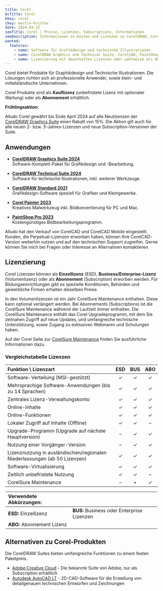 ```yaml
---
title: Corel
bcTitle: Corel
bkey: corel
ckey: martin-hristov
date: 2024-03-15
seoTitle: Corel | Preise, Lizenzen, Subscriptions, Informationen
seoDescription: Informationen zu Kosten und Lizenzen zu CorelDRAW, CorelCAD, PaintShop Pro, Corel Painter.
wanted:
  features:
    - name: Software für Grafikdesign und technische Illustrationen
    - name: CorelDRAW Graphics und Technical Suite, CorelCAD, PaintShop Pro und Painter
    - name: Lizenzierung mit dauerhaften Lizenzen oder wahlweise als Abonnement
---
```




<Intro>

Corel bietet Produkte für Graphikdesign und Technische Illustrationen.
Die Lösungen richten sich an professionelle Anwender, sowie klein- und mittelständische Unternehmen.

Corel Produkte sind als **Kauflizenz** (unbefristete Lizenz mit optionaler Wartung) oder als **Abonnement** erhältlich.


</Intro>

<TOC />


<Info>

**Frühlingsaktion:**

Alludo Corel gewährt bis Ende April 2024 auf alle Neulizenzen der [CorelDRAW Graphics Suite](/hersteller/corel/graphics-suite/) einen Rabatt von 15%. Die Aktion gilt auch für alle neuen 2- bzw. 3-Jahres-Lizenzen und neue Subscription-Versionen der Suite.

</Info>


## Anwendungen

<ArrowList>

- **[CorelDRAW Graphics Suite 2024](/hersteller/corel/graphics-suite/)**<br />
 Software-Komplett-Paket für Grafikdesign und -Bearbeitung.

- **[CorelDRAW Technical Suite 2024](/hersteller/corel/technical-suite/)**<br />
 Software für technische Illustrationen, inkl. weiterer Werkzeuge.

- **[CorelDRAW Standard 2021](/hersteller/corel/draw-standard-2021/)**<br />
 Grafikdesign-Software speziell für Grafiker und Kleingewerbe.

- **[Corel Painter 2023](/hersteller/corel/painter-2023/)**<br />
 Kreatives Malwerkzeug inkl. Bildkonvertierung für PC und Mac.

- **[PaintShop Pro 2023](/hersteller/corel/paintshoppro-2023/)**<br />
 Kostengünstiges Bildbearbeitungsprogramm.

</ArrowList>

<GetInTouch variant="info">

Alludo hat den Verkauf von CorelCAD und CorelCAD Mobile eingestellt. Kunden, die Perpetual-Lizenzen erworben haben, können Ihre CorelCAD-Version weiterhin nutzen und auf den technischen Support zugreifen. Gerne können Sie mich bei Fragen oder Interesse an Alternativen kontaktieren.

</GetInTouch>


## Lizenzierung

Corel Lizenzen können als **Einzellizenz** (ESD), **Business/Enterprise-Lizenz** (Volumenlizenz) oder als **Abonnement** (Subscription) erworben werden.
Für Bildungseinrichtungen gibt es spezielle Konditionen, Behörden und gewerbliche Firmen erhalten dieselben Preise.

In den Volumenlizenzen ist ein Jahr CorelSure Maintenance enthalten. Diese kann optional verlängert werden. Bei Abonnements (Subscriptions) ist die CorelSure Maintenance während der Laufzeit immer enthalten.
Die CorelSure Maintenance enthält das Corel Upgradeprogramm, mit dem Sie zeitnahen Zugriff auf neue Updates, und umfangreiche technische Unterstützung, sowie Zugang zu exklusiven Webinaren und Schulungen haben.

 Auf der Corel Seite zur [CorelSure Maintenance](https://www.coreldraw.com/de/licensing/business/) finden Sie ausführliche Informationen dazu. <br />


### Vergleichstabelle Lizenzen

|Funktion \ Lizenzart|ESD|BUS|ABO|
|:---|:---:|:---:|:---:|
|Software-Verteilung (MSI-gestützt)|✓|✓|✓|
|Mehrsprachige Software-Anwendungen (bis zu 14 Sprachen)|✓|✓|✓|
|Zentrales Lizenz-Verwaltungskonto|✓|✓|✓|
|Online-Inhalte|✓|✓|✓|
|Online-Funktionen|✓|✓|✓|
|Lokaler Zugriff auf Inhalte (Offline)|✓|✓|–|
|Upgrade-Programm (Upgrade auf nächste Hauptversion)|–|✓|✓|
|Nutzung einer Vorgänger-Version|–|✓|✓|
|Lizenznutzung in ausländischen/regionalen Niederlassungen (ab 50 Lizenzen)|✓|✓|✓|
|Software-Virtualisierung|✓|✓|✓|
|Zeitlich unbefristete Nutzung|✓|✓|–|
|CorelSure Maintenance|–|+|✓|

<Legend>

|Verwendete Abkürzungen:||
|:---|:---|
|**ESD:** Einzellizenz|**BUS:** Business oder Enterprise Lizenzen|
|**ABO:** Abonnement Lizenz||

</Legend>

## Alternativen zu Corel-Produkten

 Die CorelDRAW Suites bieten umfangreiche Funktionen zu einem festen Paketpreis.

<ArrowList>

 - [Adobe Creative Cloud](/hersteller/adobe/creative-cloud-for-teams/) - Die bekannte Suite von Adobe, nur als Subscription erhältlich
 - [Autodesk AutoCAD LT](/hersteller/autodesk/) - 2D-CAD-Software für die Erstellung von detailgenauen technischen Entwürfen und Zeichnungen

</ArrowList>
